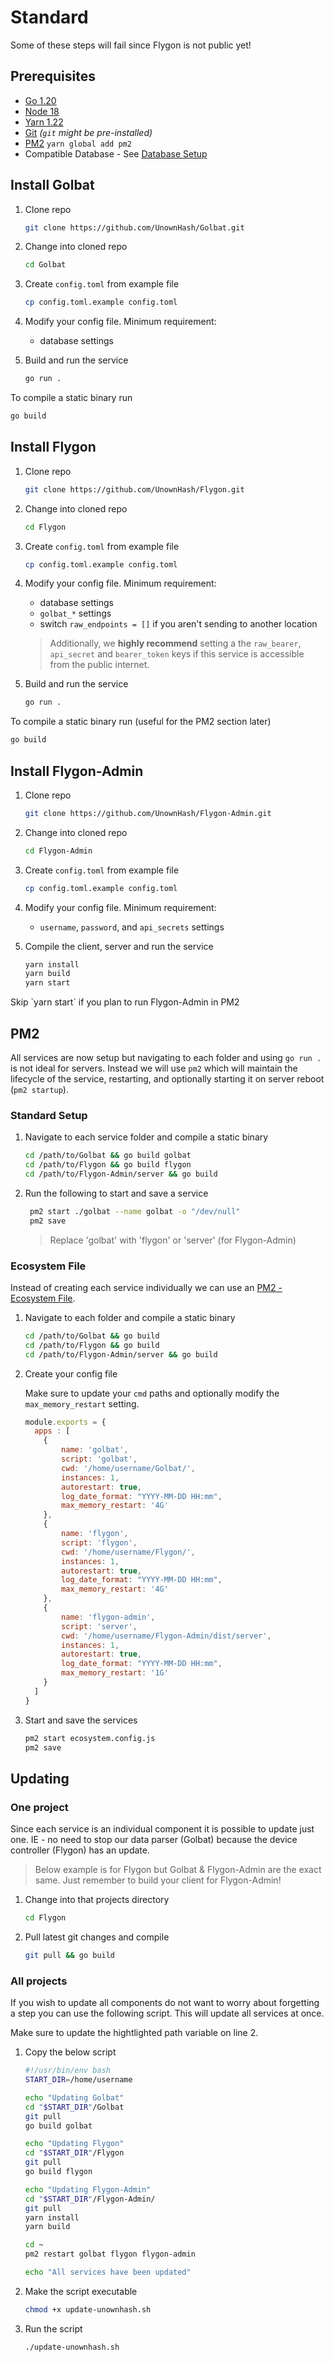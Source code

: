 
# Standard

<Callout type="warning" emoji="⚠️">
  Some of these steps will fail since Flygon is not public yet!
</Callout>

## Prerequisites

- [Go 1.20](https://go.dev/doc/install)
- [Node 18](https://nodejs.org/en/download)
- [Yarn 1.22](https://classic.yarnpkg.com/lang/en/docs/install)
- [Git](https://git-scm.com/downloads) _(`git` might be pre-installed)_
- [PM2](https://pm2.io/docs/runtime/guide/installation/) `yarn global add pm2`
- Compatible Database - See [Database Setup](/docs/other/database)

## Install Golbat

1. Clone repo

    ```sh
    git clone https://github.com/UnownHash/Golbat.git
    ```

1. Change into cloned repo

    ```sh
    cd Golbat
    ```

1. Create `config.toml` from example file

    ```sh
    cp config.toml.example config.toml
    ```

1. Modify your config file. Minimum requirement:

    - database settings

1. Build and run the service

    ```sh
    go run .
    ```

<Callout type="info" emoji="ℹ️">
  To compile a static binary run

  ```sh
  go build
  ```

</Callout>

## Install Flygon

1. Clone repo

    ```sh
    git clone https://github.com/UnownHash/Flygon.git
    ```

1. Change into cloned repo

    ```sh
    cd Flygon
    ```

1. Create `config.toml` from example file

    ```sh
    cp config.toml.example config.toml
    ```

1. Modify your config file. Minimum requirement:

    - database settings
    - `golbat_*` settings
    - switch `raw_endpoints = []` if you aren't sending to another location

    > Additionally, we **highly recommend** setting a the `raw_bearer`, `api_secret` and `bearer_token` keys if this service is accessible from the public internet.

1. Build and run the service

    ```sh
    go run .
    ```

<Callout type="info" emoji="ℹ️">
  To compile a static binary run (useful for the PM2 section later)

  ```sh
  go build
  ```

</Callout>

## Install Flygon-Admin

1. Clone repo

    ```sh
    git clone https://github.com/UnownHash/Flygon-Admin.git
    ```

1. Change into cloned repo

    ```sh
    cd Flygon-Admin
    ```

1. Create `config.toml` from example file

    ```sh
    cp config.toml.example config.toml
    ```

1. Modify your config file. Minimum requirement:

    - `username`, `password`, and `api_secrets` settings

1. Compile the client, server and run the service

    ```sh
    yarn install
    yarn build
    yarn start
    ```

<Callout type="info" emoji="ℹ️">
    Skip `yarn start` if you plan to run Flygon-Admin in PM2
</Callout>


## PM2

All services are now setup but navigating to each folder and using `go run .` is not ideal for servers. Instead we will use `pm2` which will maintain the lifecycle of the service, restarting, and optionally starting it on server reboot (`pm2 startup`).

### Standard Setup

1. Navigate to each service folder and compile a static binary

    ```sh
    cd /path/to/Golbat && go build golbat
    cd /path/to/Flygon && go build flygon
    cd /path/to/Flygon-Admin/server && go build
    ```

1. Run the following to start and save a service

   ```sh
    pm2 start ./golbat --name golbat -o "/dev/null"
    pm2 save
    ```

    > Replace 'golbat' with 'flygon' or 'server' (for Flygon-Admin)

### Ecosystem File

Instead of creating each service individually we can use an [PM2 - Ecosystem File](https://pm2.keymetrics.io/docs/usage/application-declaration/).

1. Navigate to each folder and compile a static binary

    ```sh
    cd /path/to/Golbat && go build
    cd /path/to/Flygon && go build
    cd /path/to/Flygon-Admin/server && go build
    ```

1. Create your config file

    Make sure to update your `cmd` paths and optionally modify the `max_memory_restart` setting.

    ```js filename="ecosystem.config.js" {6,15,24}
    module.exports = {
      apps : [
        {
            name: 'golbat',
            script: 'golbat',
            cwd: '/home/username/Golbat/',
            instances: 1,
            autorestart: true,
            log_date_format: "YYYY-MM-DD HH:mm",
            max_memory_restart: '4G'
        },
        {
            name: 'flygon',
            script: 'flygon',
            cwd: '/home/username/Flygon/',
            instances: 1,
            autorestart: true,
            log_date_format: "YYYY-MM-DD HH:mm",
            max_memory_restart: '4G'
        },
        {
            name: 'flygon-admin',
            script: 'server',
            cwd: '/home/username/Flygon-Admin/dist/server',
            instances: 1,
            autorestart: true,
            log_date_format: "YYYY-MM-DD HH:mm",
            max_memory_restart: '1G'
        }
      ]
    }
    ```

1. Start and save the services

    ```sh
    pm2 start ecosystem.config.js
    pm2 save
    ```

## Updating

### One project

Since each service is an individual component it is possible to update just one. IE - no need to stop our data parser (Golbat) because the device controller (Flygon) has an update.

> Below example is for Flygon but Golbat & Flygon-Admin are the exact same. Just remember to build your client for Flygon-Admin!

1. Change into that projects directory

    ```sh
    cd Flygon
    ```

1. Pull latest git changes and compile

    ```sh
    git pull && go build
    ```

### All projects

If you wish to update all components do not want to worry about forgetting a step you can use the following script. This will update all services at once.

Make sure to update the hightlighted path variable on line 2.

1. Copy the below script

    ```sh filename="update-unownhash.sh" {2}
    #!/usr/bin/env bash
    START_DIR=/home/username

    echo "Updating Golbat"
    cd "$START_DIR"/Golbat
    git pull
    go build golbat

    echo "Updating Flygon"
    cd "$START_DIR"/Flygon
    git pull
    go build flygon

    echo "Updating Flygon-Admin"
    cd "$START_DIR"/Flygon-Admin/
    git pull
    yarn install
    yarn build

    cd ~
    pm2 restart golbat flygon flygon-admin

    echo "All services have been updated"
    ```

1. Make the script executable

    ```sh
    chmod +x update-unownhash.sh
    ```

1. Run the script

    ```sh
    ./update-unownhash.sh
    ```
